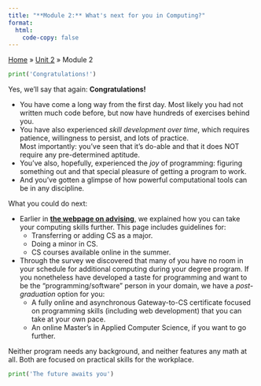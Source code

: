 ```yaml
---
title: "**Module 2:** What's next for you in Computing?"
format:
  html:
    code-copy: false
---
```


<html>
<head>
    <style>
        body {
            -webkit-user-select: none; /* Safari */
            -moz-user-select: none; /* Firefox */
            -ms-user-select: none; /* IE10+/Edge */
            user-select: none; /* Standard */
        }
    </style>
</head>
<body>

<div class="breadcrumbs">
  <a href="../../../index.qmd">Home</a> &raquo;
  <a href="#">Unit 2</a> &raquo;
  <span class="current-page">Module 2</span>
</div>

```python
print('Congratulations!')
```

Yes, we'll say that again: **Congratulations!**

- You have come a long way from the first day. Most likely you had not written much code before, but now have hundreds of exercises behind you.
- You have also experienced <em>skill development over time</em>, which requires patience, willingness to persist, and lots of practice.
    <br> Most importantly: you've seen that it's do-able and that it does NOT require any pre-determined aptitude.
- You've also, hopefully, experienced the <em>joy</em> of programming: figuring something out and that special pleasure of getting a program to work. 
- And you've gotten a glimpse of how powerful computational tools can be in any discipline.

What you could do next:

- Earlier in [**the webpage on advising**](advising.qmd), we explained how you can take your computing skills further. This page includes guidelines for:
    - Transferring or adding CS as a major.
    - Doing a minor in CS.
    - CS courses available online in the summer.
- Through the survey we discovered that many of you have no room in your schedule for additional computing during your degree program. If you nonetheless have developed a taste for programming and want to be the "programming/software" person in your domain, we have a <em>post-graduation</em> option for you:
    - A fully online and asynchronous Gateway-to-CS certificate focused on programming skills (including web development) that you can take at your own pace.
    - An online Master's in Applied Computer Science, if you want to go further.

Neither program needs any background, and neither features any math at all. Both are focused on practical skills for the workplace.

```python
print('The future awaits you')
```

</body>
</html>